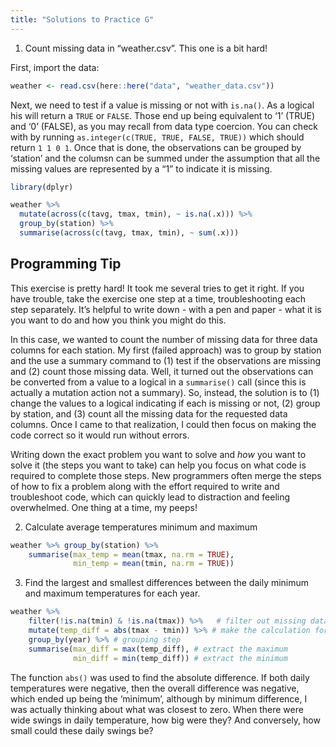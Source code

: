 ```yaml
---
title: "Solutions to Practice G"
---
```


(@) Count missing data in "weather.csv". This one is a bit hard! 

First, import the data: 

```r
weather <- read.csv(here::here("data", "weather_data.csv")) 
```

Next, we need to test if a value is missing or not with `is.na()`. As a logical his will return a `TRUE` or `FALSE`. Those end up being equivalent to '1' (TRUE) and '0' (FALSE), as you may recall from data type coercion. You can check with by running `as.integer(c(TRUE, TRUE, FALSE, TRUE))` which should return `1 1 0 1`. Once that is done, the observations can be grouped by 'station' and the columsn can be summed under the assumption that all the missing values are represented by a "1" to indicate it is missing. 
```r
library(dplyr)

weather %>%
  mutate(across(c(tavg, tmax, tmin), ~ is.na(.x))) %>% 
  group_by(station) %>%
  summarise(across(c(tavg, tmax, tmin), ~ sum(.x)))
```
::: {.callout-note}
## Programming Tip

This exercise is pretty hard! It took me several tries to get it right. If you have trouble, take the exercise one step at a time, troubleshooting each step separately. It's helpful to write down - with a pen and paper - what it is you want to do and how you think you might do this.

In this case, we wanted to count the number of missing data for three data columns for each station. My first (failed approach) was to group by station and the use a summary command to (1) test if the observations are missing and (2) count those missing data. Well, it turned out the observations can be converted from a value to a logical in a `summarise()` call (since this is actually a mutation action not a summary). So, instead, the solution is to (1) change the values to a logical indicating if each is missing or not, (2) group by station, and (3) count all the missing data for the requested data columns. Once I came to that realization, I could then focus on making the code correct so it would run without errors. 

Writing down the exact problem you want to solve and *how* you want to solve it (the steps you want to take) can help you focus on what code is required to complete those steps. New programmers often merge the steps of how to fix a problem along with the effort required to write and troubleshoot code, which can quickly lead to distraction and feeling overwhelmed. One thing at a time, my peeps! 

:::

(@) Calculate average temperatures minimum and maximum

```r
weather %>% group_by(station) %>%
    summarise(max_temp = mean(tmax, na.rm = TRUE),
              min_temp = mean(tmin, na.rm = TRUE))
```

(@) Find the largest and smallest differences between the daily minimum and maximum temperatures for each year. 

```r
weather %>% 
    filter(!is.na(tmin) & !is.na(tmax)) %>%   # filter out missing data
    mutate(temp_diff = abs(tmax - tmin)) %>% # make the calculation for all 
    group_by(year) %>% # grouping step
    summarise(max_diff = max(temp_diff), # extract the maximum
              min_diff = min(temp_diff)) # extract the minimum
```

The function `abs()` was used to find the absolute difference. If both daily temperatures were negative, then the overall difference was negative, which ended up being the 'minimum', although by minimum difference, I was actually thinking about what was closest to zero. When there were wide swings in daily temperature, how big were they? And conversely, how small could these daily swings be? 

